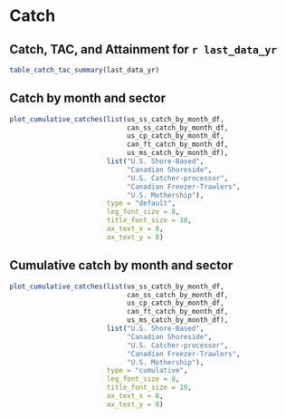 # Catch

## Catch, TAC, and Attainment for `r last_data_yr`

```r

table_catch_tac_summary(last_data_yr)
```

## Catch by month and sector

```r

plot_cumulative_catches(list(us_ss_catch_by_month_df,
                             can_ss_catch_by_month_df,
                             us_cp_catch_by_month_df,
                             can_ft_catch_by_month_df,
                             us_ms_catch_by_month_df),
                        list("U.S. Shore-Based",
                             "Canadian Shoreside",
                             "U.S. Catcher-processor",
                             "Canadian Freezer-Trawlers",
                             "U.S. Mothership"),
                        type = "default",
                        leg_font_size = 8,
                        title_font_size = 10,
                        ax_text_x = 8,
                        ax_text_y = 8)
```

## Cumulative catch by month and sector
```r

plot_cumulative_catches(list(us_ss_catch_by_month_df,
                             can_ss_catch_by_month_df,
                             us_cp_catch_by_month_df,
                             can_ft_catch_by_month_df,
                             us_ms_catch_by_month_df),
                        list("U.S. Shore-Based",
                             "Canadian Shoreside",
                             "U.S. Catcher-processor",
                             "Canadian Freezer-Trawlers",
                             "U.S. Mothership"),
                        type = "cumulative",
                        leg_font_size = 8,
                        title_font_size = 10,
                        ax_text_x = 8,
                        ax_text_y = 8)
```

